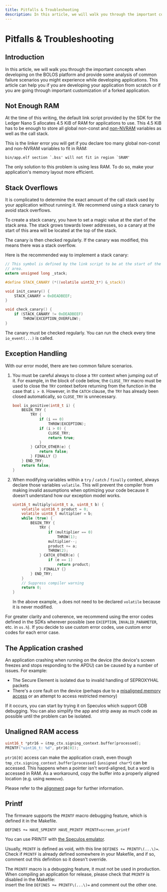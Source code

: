 ```yaml
---
title: Pitfalls & Troubleshooting
description: In this article, we will walk you through the important concepts when developing on the BOLOS platform and provide some analysis of common failure scenarios you might experience while developing applications.
---
```



# Pitfalls & Troubleshooting

## Introduction

In this article, we will walk you through the important concepts when developing on the BOLOS platform and provide some analysis of common failure scenarios you might experience while developing applications. This article can help you if you are developing your application from scratch or if you are going through important customization of a forked application.

## Not Enough RAM

At the time of this writing, the default link script provided by the SDK for the Ledger Nano S allocates 4.5 KiB of RAM for applications to use. This 4.5 KiB has to be enough to store all global non-const and [non-NVRAM](../architecture/memory/persistent-storage/) variables as well as the call stack.

This is the linker error you will get if you declare too many global non-const and non-NVRAM variables to fit in RAM:

```
bin/app.elf section `.bss' will not fit in region `SRAM'
```

The only solution to this problem is using less RAM. To do so, make your application's memory layout more efficient.

## Stack Overflows

It is complicated to determine the exact amount of the call stack used by your application without running it. We recommend using a stack canary to avoid stack overflows.

To create a stack canary, you have to set a magic value at the start of the stack area. The stack grows towards lower addresses, so a canary at the start of this area will be located at the top of the stack.

The canary is then checked regularly. If the canary was modified, this means there was a stack overflow.

Here is the recommended way to implement a stack canary:

``` c copy
// This symbol is defined by the link script to be at the start of the stack
// area.
extern unsigned long _stack;

#define STACK_CANARY (*((volatile uint32_t*) &_stack))

void init_canary() {
    STACK_CANARY = 0xDEADBEEF;
}

void check_canary() {
    if (STACK_CANARY != 0xDEADBEEF)
        THROW(EXCEPTION_OVERFLOW);
}
```

The canary must be checked regularly. You can run the check every time `io_event(...)` is called.

## Exception Handling

With our error model, there are two common failure scenarios.

1. You must be careful always to close a `TRY` context when jumping out of it. For example, in the block of code below, the `CLOSE_TRY` macro must be used to close the `TRY` context before returning from the function in the case that `i > 0`. However, in the `CATCH` clause, the `TRY` has already been closed automatically, so `CLOSE_TRY` is unnecessary.

    ``` c copy
    bool is_positive(int8_t i) {
        BEGIN_TRY {
            TRY {
                if (i == 0)
                    THROW(EXCEPTION);
                if (i > 0) {
                    CLOSE_TRY;
                    return true;
                }
            } CATCH_OTHER(e) {
                return false;
            } FINALLY {}
        } END_TRY;
        return false;
    }
    ```

2. When modifying variables within a `try` / `catch` / `finally` context, always declare those variables `volatile`. This will prevent the compiler from making invalid assumptions when optimizing your code because it doesn't understand how our exception model works.

    ``` c copy
    uint16_t multiply(uint8_t a, uint8_t b) {
        volatile uint16_t product = 0;
        volatile uint8_t multiplier = b;
        while (true) {
            BEGIN_TRY {
                TRY {
                    if (multiplier == 0)
                        THROW(1);
                    multiplier--;
                    product += a;
                    THROW(2);
                } CATCH_OTHER(e) {
                    if (e == 1)
                        return product;
                } FINALLY {}
            } END_TRY;
        }
        // Suppress compiler warning
        return 0;
    }
    ```

    In the above example, `a` does not need to be declared `volatile` because it is never modified.

<Callout>
    For greater clarity and coherence, we recommend using the error codes defined in the SDKs wherever possible (see <code>EXCEPTION</code>, <code>INVALID_PARAMETER</code>, etc. in <code>os.h</code>). If you decide to use custom error codes, use custom error codes for each error case.
</Callout>

## The Application crashed

An application crashing when running on the device (the device's screen freezes and stops responding to the APDU) can be caused by a number of issues. For example:
- The Secure Element is isolated due to invalid handling of SEPROXYHAL packets
- There's a core fault on the device (perhaps due to a [misaligned memory access](../develop/sdk/memory/memory-alignment/) or an attempt to access restricted memory)

If it occurs, you can start by trying it on Speculos which support GDB debugging. You can also simplify the app and strip away as much code as possible until the problem can be isolated.

## Unaligned RAM access

``` c copy
uint16_t *ptr16 = &tmp_ctx.signing_context.buffer[processed];
PRINTF("uint16_t: %d", ptr16[0]);
```

`ptr16[0]` access can make the application crash, even though `tmp_ctx.signing_context.buffer[processed]` (`unsigned char*`) can be accessed. This happens when a pointer isn't word-aligned, but a word is accessed in RAM. As a workaround, copy the buffer into a properly aligned location (e.g. using `memmove`).

Please refer to the [alignment](../develop/sdk/memory/memory-alignment/) page for further information.

## Printf

The firmware supports the `PRINTF` macro debugging feature, which is defined it in the Makefile.
```
DEFINES += HAVE_SPRINTF HAVE_PRINTF PRINTF=screen_printf
```

You can use PRINTF with [the Speculos emulator](../develop/tools#speculos).

Usually, `PRINTF` is defined as void, with this line `DEFINES += PRINTF\(...\)=`.
Check if `PRINTF` is already defined somewhere in your Makefile, and if so, comment out this definition so it doesn't override.

<Callout type="warning" emoji="⚠️">
  The <code>PRINTF</code> macro is a debugging feature, it must not  be used in production. <br/>When compiling an application for release, please check that <code>PRINTF</code> is disabled in the Makefile: <br/>insert the line <code>DEFINES += PRINTF\(...\)=</code> and comment out the other one.
</Callout>
